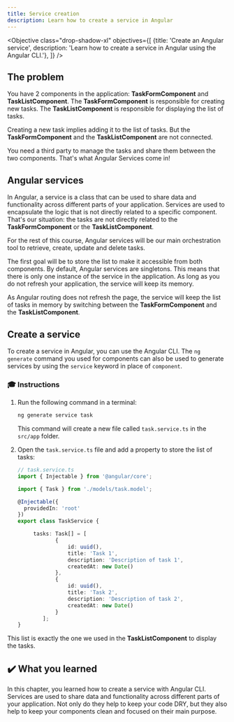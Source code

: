 ```yaml
---
title: Service creation
description: Learn how to create a service in Angular
---
```



<Objective class="drop-shadow-xl" objectives={[
{title: 'Create an Angular service', description: 'Learn how to create a service in Angular using the Angular CLI.'},
]} />

## The problem

You have 2 components in the application: **TaskFormComponent** and **TaskListComponent**.
The **TaskFormComponent** is responsible for creating new tasks.
The **TaskListComponent** is responsible for displaying the list of tasks.

Creating a new task implies adding it to the list of tasks.
But the **TaskFormComponent** and the **TaskListComponent** are not connected.

You need a third party to manage the tasks and share them between the two components.
That's what Angular Services come in!

## Angular services

In Angular, a service is a class that can be used to share data and functionality across different parts of your application.
Services are used to encapsulate the logic that is not directly related to a specific component.
That's our situation: the tasks are not directly related to the **TaskFormComponent** or the **TaskListComponent**.

For the rest of this course, Angular services will be our main orchestration tool to retrieve, create, update and delete tasks.

The first goal will be to store the list to make it accessible from both components.
By default, Angular services are singletons. This means that there is only one instance of the service in the application.
As long as you do not refresh your application, the service will keep its memory.

As Angular routing does not refresh the page, the service will keep the list of tasks in memory by switching between the **TaskFormComponent** and the **TaskListComponent**.

## Create a service

To create a service in Angular, you can use the Angular CLI.
The `ng generate` command you used for components can also be used to generate services by using the `service` keyword in place of `component`.

### 🎓 Instructions

<Steps>

1. Run the following command in a terminal:

    ```bash
    ng generate service task
    ```

    This command will create a new file called `task.service.ts` in the `src/app` folder.

2. Open the `task.service.ts` file and add a property to store the list of tasks:

    ```typescript ins={"Import the task interface": 3-4} ins={"Add the tasks variable": 10-24}
    // task.service.ts
    import { Injectable } from '@angular/core';

    import { Task } from './models/task.model';

    @Injectable({
      providedIn: 'root'
    })
    export class TaskService {

         tasks: Task[] = [
                {
                    id: uuid(),
                    title: 'Task 1',
                    description: 'Description of task 1',
                    createdAt: new Date()
                },
                {
                    id: uuid(),
                    title: 'Task 2',
                    description: 'Description of task 2',
                    createdAt: new Date()
                }
            ];
    }
    ```

</Steps>

This list is exactly the one we used in the **TaskListComponent** to display the tasks.

## ✔️ What you learned

In this chapter, you learned how to create a service with Angular CLI.
Services are used to share data and functionality across different parts of your application.
Not only do they help to keep your code DRY, but they also help to keep your components clean and focused on their main purpose.


